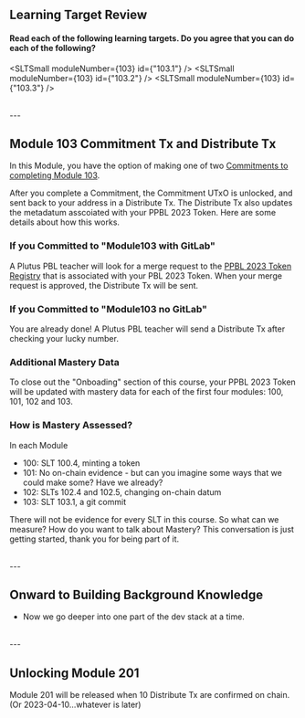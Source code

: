 

## Learning Target Review
#### Read each of the following learning targets. Do you agree that you can do each of the following?
<SLTSmall moduleNumber={103} id={"103.1"} />
<SLTSmall moduleNumber={103} id={"103.2"} />
<SLTSmall moduleNumber={103} id={"103.3"} />

<br />
---

## Module 103 Commitment Tx and Distribute Tx
In this Module, you have the option of making one of two [Commitments to completing Module 103](/module/103/commit).

After you complete a Commitment, the Commitment UTxO is unlocked, and sent back to your address in a Distribute Tx. The Distribute Tx also updates the metadatum asscoiated with your PPBL 2023 Token. Here are some details about how this works.

### If you Committed to "Module103 with GitLab"
A Plutus PBL teacher will look for a merge request to the [PPBL 2023 Token Registry](https://gitlab.com/gimbalabs/ppbl-2023/ppbl-2023-token-registry) that is associated with your PBL 2023 Token. When your merge request is approved, the Distribute Tx will be sent.

### If you Committed to "Module103 no GitLab"
You are already done! A Plutus PBL teacher will send a Distribute Tx after checking your lucky number.

### Additional Mastery Data
To close out the "Onboading" section of this course, your PPBL 2023 Token will be updated with mastery data for each of the first four modules: 100, 101, 102 and 103.

### How is Mastery Assessed?
In each Module
- 100: SLT 100.4, minting a token
- 101: No on-chain evidence - but can you imagine some ways that we could make some? Have we already?
- 102: SLTs 102.4 and 102.5, changing on-chain datum
- 103: SLT 103.1, a git commit

There will not be evidence for every SLT in this course. So what can we measure? How do you want to talk about Mastery? This conversation is just getting started, thank you for being part of it.

<br />
---

## Onward to Building Background Knowledge
- Now we go deeper into one part of the dev stack at a time.

<br />
---

## Unlocking Module 201
Module 201 will be released when 10 Distribute Tx are confirmed on chain. (Or 2023-04-10...whatever is later)


